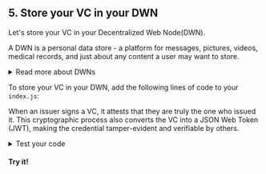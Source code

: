 
<section class="docs-section">

## 5. Store your VC in your DWN

Let's store your VC in your Decentralized Web Node(DWN).

A DWN is a personal data store - a platform for messages, pictures, videos, medical records, and just about any content a user may want to store.

<details>
    <summary>Read more about DWNs</summary>

Your app should not store users' data in your centralized database. Instead, their data should be stored in their DWN. This is how the user retains ownership over their content. Through permissions, users can decide which apps can read, write, and delete content from their DWN.

The DWN exists in local storage under the name dwn-info. The DWN persists across browser sessions and can be synched across a user's devices.

A user can host their DWN in mulitple locations. The Web5 SDK is both browser and Node.js compliant, meaning you can use the same APIs on both client side and serverside.

</details>

To store your VC in your DWN, add the following lines of code to your `index.js`:

<CodeSnippet snippetName="writeQuickstartVcToDwn" />

When an issuer signs a VC, it attests that they are truly the one who issued it. 
This cryptographic process also converts the VC into a JSON Web Token (JWT), making the credential tamper-evident and verifiable by others.

<details>
    <summary>Test your code</summary>

Wanna see the identity you just imported?

In index.js, add the following line and save your file:

```js
console.log('writeResult', record);
```

Then from the terminal, run:
```bash
node index.js
```

You'll see the record that was written to the user's DWN. It will resemble:
```bash
writeResult _Record {}
```
    
</details>

#### Try it!

</section>
